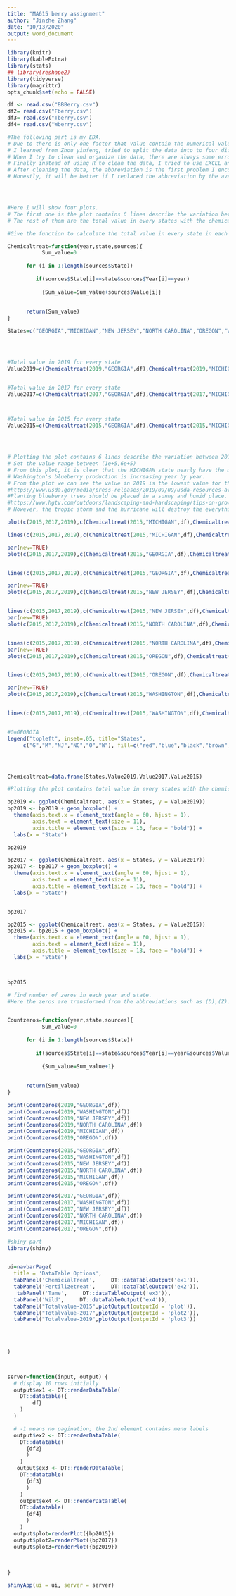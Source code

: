 ```yaml
---
title: "MA615 berry assignment"
author: "Jinzhe Zhang"
date: "10/13/2020"
output: word_document
---
```


```r
library(knitr)
library(kableExtra)
library(stats)
## library(reshape2)
library(tidyverse)
library(magrittr)
opts_chunk$set(echo = FALSE)
```


```r
df <- read.csv("BBBerry.csv")
df2= read.csv("Fberry.csv")
df3= read.csv("Tberry.csv")
df4= read.csv("Wberry.csv")

```


```r

#The following part is my EDA.
# Due to there is only one factor that Value contain the numerical value in the table, I intend to focus on exploring the feature of this column.
# I learned from Zhou yinfeng, tried to split the data into to four different types of berry that are : chemical treat, fertilize treat, Tame, Wild.
# When I try to clean and organize the data, there are always some errors in my rstudio.
# Finally instead of using R to clean the data, I tried to use EXCEL and Openrefine to clean and organize the data.
# After cleaning the data, the abbreviation is the first problem I encountered. To avoid the char type data, I used the filter function in EXCEl to find all abbreviation in the Value column and replaced them by 0.
# Honestly, it will be better if I replaced the abbreviation by the average of the rest of numerical value. However, since I tried to compare the total value in each state every year and there are zeros in every year, I think the sum of those value will offset the zeros bias effect. 




#Here I will show four plots.
# The first one is the plot contains 6 lines describe the variation between 2015,2017,2019 in every states with the chemical treatment.
# The rest of them are the total value in every states with the chemical treatment in 2015,2017,2019.

#Give the function to calculate the total value in every state in each year.

Chemicaltreat=function(year,state,sources){
           Sum_value=0
           
      for (i in 1:length(sources$State))
      
         if(sources$State[i]==state&sources$Year[i]==year)
           
           {Sum_value=Sum_value+sources$Value[i]}
  
        
      return(Sum_value)
}

States=c("GEORGIA","MICHIGAN","NEW JERSEY","NORTH CAROLINA","OREGON","WASHINGTON")




#Total value in 2019 for every state
Value2019=c(Chemicaltreat(2019,"GEORGIA",df),Chemicaltreat(2019,"MICHIGAN",df),Chemicaltreat(2019,"NEW JERSEY",df),Chemicaltreat(2019,"NORTH CAROLINA",df),Chemicaltreat(2019,"OREGON",df),Chemicaltreat(2019,"WASHINGTON",df))


#Total value in 2017 for every state
Value2017=c(Chemicaltreat(2017,"GEORGIA",df),Chemicaltreat(2017,"MICHIGAN",df),Chemicaltreat(2017,"NEW JERSEY",df),Chemicaltreat(2017,"NORTH CAROLINA",df),Chemicaltreat(2017,"OREGON",df),Chemicaltreat(2017,"WASHINGTON",df))



#Total value in 2015 for every state
Value2015=c(Chemicaltreat(2015,"GEORGIA",df),Chemicaltreat(2015,"MICHIGAN",df),Chemicaltreat(2015,"NEW JERSEY",df),Chemicaltreat(2015,"NORTH CAROLINA",df),Chemicaltreat(2015,"OREGON",df),Chemicaltreat(2015,"WASHINGTON",df))




# Plotting the plot contains 6 lines describe the variation between 2015,2017,2019 in every states with the chemical treatment.
# Set the value range between (1e+5,6e+5)
# From this plot, it is clear that the MICHIGAN state nearly have the most valuable berries in those years with the chemical treatment.
# Washington's blueberry production is increasing year by year.
# From the plot we can see the value in 2019 is the lowest value for the states located in the South and East part of America while  the value in 2017 is the lowest value for the states, OREGON and NORTH CAROLINA. Based on my research, I think that those changes are the results of Tropic storm and Hurricane.
#https://www.usda.gov/media/press-releases/2019/09/09/usda-resources-available-farmers-hurt-2018-2019-disasters
#Planting blueberry trees should be placed in a sunny and humid place. They can withstand high temperatures. Even if the temperature is about 40℃ in the summer sun, they will not be scorched. As long as they are poured enough water, they will all be in the high temperature of 40-50℃. It can grow, but if there is insufficient light, blueberries will stop growing, and even if they bloom, they will not bear fruit. 
#https://www.hgtv.com/outdoors/landscaping-and-hardscaping/tips-on-growing-great-blueberries#:~:text=Blueberries%20are%20typically%20grown%20in,now%20has%20an%20enormous%20range.
# However, the tropic storm and the hurricane will destroy the everything that growing the berry need.

plot(c(2015,2017,2019),c(Chemicaltreat(2015,"MICHIGAN",df),Chemicaltreat(2017,"MICHIGAN",df),Chemicaltreat(2019,"MICHIGAN",df)),xlab="Year",ylab="Totalvalue",ylim=c(1e+5,6e+5))

lines(c(2015,2017,2019),c(Chemicaltreat(2015,"MICHIGAN",df),Chemicaltreat(2017,"MICHIGAN",df),Chemicaltreat(2019,"MICHIGAN",df)),col="blue")

par(new=TRUE)
plot(c(2015,2017,2019),c(Chemicaltreat(2015,"GEORGIA",df),Chemicaltreat(2017,"GEORGIA",df),Chemicaltreat(2019,"GEORGIA",df)),xlab="Year",ylab="Totalvalue",ylim=c(1e+5,6e+5))


lines(c(2015,2017,2019),c(Chemicaltreat(2015,"GEORGIA",df),Chemicaltreat(2017,"GEORGIA",df),Chemicaltreat(2019,"GEORGIA",df)),col="red")

par(new=TRUE)
plot(c(2015,2017,2019),c(Chemicaltreat(2015,"NEW JERSEY",df),Chemicaltreat(2017,"NEW JERSEY",df),Chemicaltreat(2019,"NEW JERSEY",df)),xlab="Year",ylab="Totalvalue",ylim=c(1e+5,6e+5))


lines(c(2015,2017,2019),c(Chemicaltreat(2015,"NEW JERSEY",df),Chemicaltreat(2017,"NEW JERSEY",df),Chemicaltreat(2019,"NEW JERSEY",df)),col="black")
par(new=TRUE)
plot(c(2015,2017,2019),c(Chemicaltreat(2015,"NORTH CAROLINA",df),Chemicaltreat(2017,"NORTH CAROLINA",df),Chemicaltreat(2019,"NORTH CAROLINA",df)),xlab="Year",ylab="Totalvalue",ylim=c(1e+5,6e+5))


lines(c(2015,2017,2019),c(Chemicaltreat(2015,"NORTH CAROLINA",df),Chemicaltreat(2017,"NORTH CAROLINA",df),Chemicaltreat(2019,"NORTH CAROLINA",df)),col="brown")
par(new=TRUE)
plot(c(2015,2017,2019),c(Chemicaltreat(2015,"OREGON",df),Chemicaltreat(2017,"OREGON",df),Chemicaltreat(2019,"OREGON",df)),xlab="Year",ylab="Totalvalue",ylim=c(1e+5,6e+5))


lines(c(2015,2017,2019),c(Chemicaltreat(2015,"OREGON",df),Chemicaltreat(2017,"OREGON",df),Chemicaltreat(2019,"OREGON",df)),col="yellow")

par(new=TRUE)
plot(c(2015,2017,2019),c(Chemicaltreat(2015,"WASHINGTON",df),Chemicaltreat(2017,"WASHINGTON",df),Chemicaltreat(2019,"WASHINGTON",df)),xlab="Year",ylab="Totalvalue",ylim=c(1e+5,6e+5))


lines(c(2015,2017,2019),c(Chemicaltreat(2015,"WASHINGTON",df),Chemicaltreat(2017,"WASHINGTON",df),Chemicaltreat(2019,"WASHINGTON",df)),col="pink")


#G=GEORGIA
legend("topleft", inset=.05, title="States",
	 c("G","M","NJ","NC","O","W"), fill=c("red","blue","black","brown","yellow","pink"), horiz=TRUE)




Chemicaltreat=data.frame(States,Value2019,Value2017,Value2015)

#Plotting the plot contains total value in every states with the chemical treatment in 2015,2017,2019.

bp2019 <- ggplot(Chemicaltreat, aes(x = States, y = Value2019))
bp2019 <- bp2019 + geom_boxplot() +
  theme(axis.text.x = element_text(angle = 60, hjust = 1),
        axis.text = element_text(size = 11),
        axis.title = element_text(size = 13, face = "bold")) +
  labs(x = "State")

bp2019

bp2017 <- ggplot(Chemicaltreat, aes(x = States, y = Value2017))
bp2017 <- bp2017 + geom_boxplot() +
  theme(axis.text.x = element_text(angle = 60, hjust = 1),
        axis.text = element_text(size = 11),
        axis.title = element_text(size = 13, face = "bold")) +
  labs(x = "State")


bp2017

bp2015 <- ggplot(Chemicaltreat, aes(x = States, y = Value2015))
bp2015 <- bp2015 + geom_boxplot() +
  theme(axis.text.x = element_text(angle = 60, hjust = 1),
        axis.text = element_text(size = 11),
        axis.title = element_text(size = 13, face = "bold")) +
  labs(x = "State")



bp2015

```




```r


# find number of zeros in each year and state. 
#Here the zeros are transformed from the abbreviations such as (D),(Z).


Countzeros=function(year,state,sources){
           Sum_value=0
           
      for (i in 1:length(sources$State))
      
         if(sources$State[i]==state&sources$Year[i]==year&sources$Value[i]==0)
           
           {Sum_value=Sum_value+1}
  
        
      return(Sum_value)
}

print(Countzeros(2019,"GEORGIA",df))
print(Countzeros(2019,"WASHINGTON",df))
print(Countzeros(2019,"NEW JERSEY",df))
print(Countzeros(2019,"NORTH CAROLINA",df))
print(Countzeros(2019,"MICHIGAN",df))
print(Countzeros(2019,"OREGON",df))

print(Countzeros(2015,"GEORGIA",df))
print(Countzeros(2015,"WASHINGTON",df))
print(Countzeros(2015,"NEW JERSEY",df))
print(Countzeros(2015,"NORTH CAROLINA",df))
print(Countzeros(2015,"MICHIGAN",df))
print(Countzeros(2015,"OREGON",df))

print(Countzeros(2017,"GEORGIA",df))
print(Countzeros(2017,"WASHINGTON",df))
print(Countzeros(2017,"NEW JERSEY",df))
print(Countzeros(2017,"NORTH CAROLINA",df))
print(Countzeros(2017,"MICHIGAN",df))
print(Countzeros(2017,"OREGON",df))


```



```r

#shiny part
library(shiny)


ui=navbarPage(
  title = 'DataTable Options',
  tabPanel('ChemicialTreat',     DT::dataTableOutput('ex1')),
  tabPanel('Fertilizetreat',     DT::dataTableOutput('ex2')),
   tabPanel('Tame',     DT::dataTableOutput('ex3')),
  tabPanel('Wild',     DT::dataTableOutput('ex4')),
  tabPanel("Totalvalue-2015",plotOutput(outputId = 'plot')),
  tabPanel("Totalvalue-2017",plotOutput(outputId = 'plot2')),
  tabPanel("Totalvalue-2019",plotOutput(outputId = 'plot3'))
  
  
  

)



server=function(input, output) {
  # display 10 rows initially
  output$ex1 <- DT::renderDataTable(
    DT::datatable({
        df}
    )
  )

  # -1 means no pagination; the 2nd element contains menu labels
  output$ex2 <- DT::renderDataTable(
    DT::datatable(
      {df2}
      )
    )
   output$ex3 <- DT::renderDataTable(
    DT::datatable(
      {df3}
      )
    )
    output$ex4 <- DT::renderDataTable(
    DT::datatable(
      {df4}
      )
    )
  output$plot=renderPlot({bp2015})
  output$plot2=renderPlot({bp2017})
  output$plot3=renderPlot({bp2019})
  
  

}

shinyApp(ui = ui, server = server)


```






















































